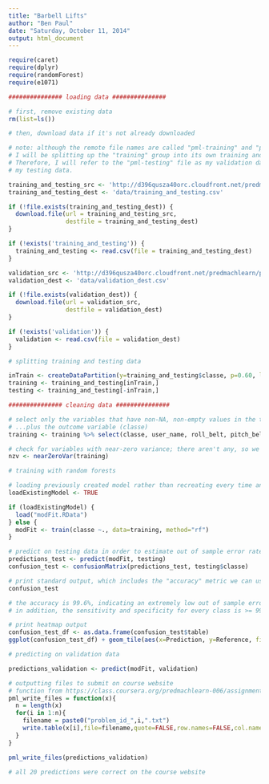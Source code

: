 ```yaml
---
title: "Barbell Lifts"
author: "Ben Paul"
date: "Saturday, October 11, 2014"
output: html_document
---
```


```r

require(caret)
require(dplyr)
require(randomForest)
require(e1071)

```

```r

############### loading data ###############

# first, remove existing data
rm(list=ls())

# then, download data if it's not already downloaded

# note: although the remote file names are called "pml-training" and "pml-testing",
# I will be splitting up the "training" group into its own training and testing subsets.
# Therefore, I will refer to the "pml-testing" file as my validation data rather than
# my testing data.

training_and_testing_src <- 'http://d396qusza40orc.cloudfront.net/predmachlearn/pml-training.csv'
training_and_testing_dest <- 'data/training_and_testing.csv'

if (!file.exists(training_and_testing_dest)) {
  download.file(url = training_and_testing_src,
                destfile = training_and_testing_dest)
}

if (!exists('training_and_testing')) {
  training_and_testing <- read.csv(file = training_and_testing_dest)
}

validation_src <- 'http://d396qusza40orc.cloudfront.net/predmachlearn/pml-testing.csv'
validation_dest <- 'data/validation_dest.csv'

if (!file.exists(validation_dest)) {
  download.file(url = validation_src,
                destfile = validation_dest)
}

if (!exists('validation')) {
  validation <- read.csv(file = validation_dest)
}

```

```r

# splitting training and testing data

inTrain <- createDataPartition(y=training_and_testing$classe, p=0.60, list=FALSE)
training <- training_and_testing[inTrain,]
testing <- training_and_testing[-inTrain,]

```

```r

############### cleaning data ###############

# select only the variables that have non-NA, non-empty values in the testing set
# ...plus the outcome variable (classe)
training <- training %>% select(classe, user_name, roll_belt, pitch_belt, yaw_belt, total_accel_belt, gyros_belt_x, gyros_belt_y, gyros_belt_z, accel_belt_x, accel_belt_y, accel_belt_z, magnet_belt_x, magnet_belt_y, magnet_belt_z, roll_arm, pitch_arm, yaw_arm, total_accel_arm, gyros_arm_x, gyros_arm_y, gyros_arm_z, accel_arm_x, accel_arm_y, accel_arm_z, magnet_arm_x, magnet_arm_y, magnet_arm_z, roll_dumbbell, pitch_dumbbell, yaw_dumbbell, total_accel_dumbbell, gyros_dumbbell_x, gyros_dumbbell_y, gyros_dumbbell_z, accel_dumbbell_x, accel_dumbbell_y, accel_dumbbell_z, magnet_dumbbell_x, magnet_dumbbell_y, magnet_dumbbell_z, roll_forearm, pitch_forearm, yaw_forearm, total_accel_forearm, gyros_forearm_x, gyros_forearm_y, gyros_forearm_z, accel_forearm_x, accel_forearm_y, accel_forearm_z, magnet_forearm_x, magnet_forearm_y, magnet_forearm_z)

# check for variables with near-zero variance; there aren't any, so we don't have to remove any
nzv <- nearZeroVar(training)
```

```r

# training with random forests

# loading previously created model rather than recreating every time and waiting an hour
loadExistingModel <- TRUE

if (loadExistingModel) {
  load("modFit.RData")
} else {
  modFit <- train(classe ~., data=training, method="rf")
}

```

```r

# predict on testing data in order to estimate out of sample error rate
predictions_test <- predict(modFit, testing)
confusion_test <- confusionMatrix(predictions_test, testing$classe)

# print standard output, which includes the "accuracy" metric we can use to estimate out of sample error rate
confusion_test

# the accuracy is 99.6%, indicating an extremely low out of sample error rate.
# in addition, the sensitivity and specificity for every class is >= 99%, again indicating very low out of sample error.

# print heatmap output
confusion_test_df <- as.data.frame(confusion_test$table)
ggplot(confusion_test_df) + geom_tile(aes(x=Prediction, y=Reference, fill=Freq)) + geom_text(aes(x=Prediction,y=Reference,label=Freq)) + scale_fill_gradient(low="white",high="red",breaks=seq(from=0, to=max(confusion_test_df$Freq), by=max(confusion_test_df$Freq)))

```

```r

# predicting on validation data

predictions_validation <- predict(modFit, validation)

```

```r

# outputting files to submit on course website
# function from https://class.coursera.org/predmachlearn-006/assignment/view?assignment_id=5
pml_write_files = function(x){
  n = length(x)
  for(i in 1:n){
    filename = paste0("problem_id_",i,".txt")
    write.table(x[i],file=filename,quote=FALSE,row.names=FALSE,col.names=FALSE)
  }
}

pml_write_files(predictions_validation)

# all 20 predictions were correct on the course website

```